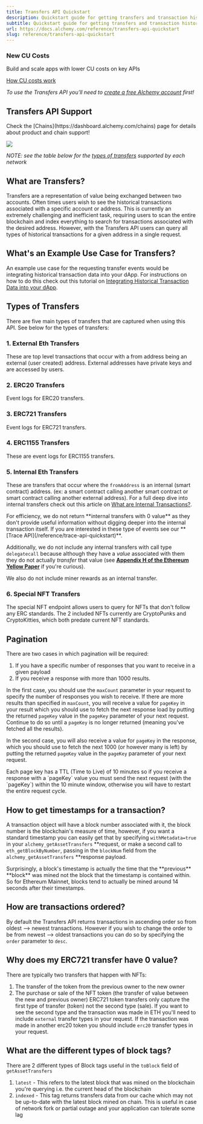 ```yaml
---
title: Transfers API Quickstart
description: Quickstart guide for getting transfers and transaction history for contracts and addresses. The Transfers API allows you to easily fetch historical transactions for any address without having to scan the entire chain and index everything for each of your users.
subtitle: Quickstart guide for getting transfers and transaction history for contracts and addresses. The Transfers API allows you to easily fetch historical transactions for any address without having to scan the entire chain and index everything for each of your users.
url: https://docs.alchemy.com/reference/transfers-api-quickstart
slug: reference/transfers-api-quickstart
---
```


### New CU Costs

Build and scale apps with lower CU costs on key APIs

[How CU costs work](<https://docs.alchemy.com/reference/compute-unit-costs?utm_source=docs\&utm_medium=website\&utm_campaign=build >)

*To use the Transfers API you'll need to [create a free Alchemy account](https://alchemy.com/?r=affiliate:4cf7f72f-9238-45c4-a230-6840fcd048ae) first!*

## Transfers API Support

<Info>
  Check the [Chains](https://dashboard.alchemy.com/chains) page for details about product and chain support!

  ![](523fb8a9a9d899921ee1046d0ff1b389967a9976d1c6112ebbbe071ddd1ef374-image.png)
</Info>

*NOTE: see the table below for the [types of transfers](#types-of-transfers) supported by each network*

## What are Transfers?

Transfers are a representation of value being exchanged between two accounts. Often times users wish to see the historical transactions associated with a specific account or address. This is currently an extremely challenging and inefficient task, requiring users to scan the entire blockchain and index everything to search for transactions associated with the desired address. However, with the Transfers API users can query all types of historical transactions for a given address in a single request.

## What's an Example Use Case for Transfers?

An example use case for the requesting transfer events would be integrating historical transaction data into your dApp. For instructions on how to do this check out this tutorial on [Integrating Historical Transaction Data into your dApp](/docs/integrating-historical-transaction-data-into-your-dapp).

## Types of Transfers

There are five main types of transfers that are captured when using this API. See below for the types of transfers:

### 1. External Eth Transfers

These are top level transactions that occur with a from address being an external (user created) address. External addresses have private keys and are accessed by users.

### 2. ERC20 Transfers

Event logs for ERC20 transfers.

### 3. ERC721 Transfers

Event logs for ERC721 transfers.

### 4. ERC1155 Transfers

These are event logs for ERC1155 transfers.

### 5. Internal Eth Transfers

These are transfers that occur where the `fromAddress` is an internal (smart contract) address. (ex: a smart contract calling another smart contract or smart contract calling another external address). For a full deep dive into internal transfers check out this article on [What are Internal Transactions?](/docs/what-are-internal-transactions).

<Info>
  For efficiency, we do not return **internal transfers with 0 value** as they don't provide useful information without digging deeper into the internal transaction itself. If you are interested in these type of events see our **[Trace API](/reference/trace-api-quickstart)**.

  Additionally, we do not include any internal transfers with call type `delegatecall` because although they have a *value* associated with them they do not actually *transfer* that value (see **[Appendix H of the Ethereum Yellow Paper](https://ethereum.github.io/yellowpaper/paper.pdf)** if you're curious).

  We also do not include miner rewards as an internal transfer.
</Info>

### 6. Special NFT Transfers

The special NFT endpoint allows users to query for NFTs that don't follow any ERC standards. The 2 included NFTs currently are CryptoPunks and CryptoKitties, which both predate current NFT standards.

## Pagination

There are two cases in which pagination will be required:

1. If you have a specific number of responses that you want to receive in a given payload
2. If you receive a response with more than 1000 results.

In the first case, you should use the `maxCount` parameter in your request to specify the number of responses you wish to receive. If there are more results than specified in `maxCount`, you will receive a value for `pageKey` in your result which you should use to fetch the next response load by putting the returned `pageKey` value in the `pageKey` parameter of your next request. Continue to do so until a `pageKey` is no longer returned (meaning you've fetched all the results).

In the second case, you will also receive a value for `pageKey` in the response, which you should use to fetch the next 1000 (or however many is left) by putting the returned `pageKey` value in the `pageKey` parameter of your next request.

<Warning>
  Each page key has a TTL (Time to Live) of 10 minutes so if you receive a response with a `pageKey` value you must send the next request (with the `pageKey`) within the 10 minute window, otherwise you will have to restart the entire request cycle.
</Warning>

## How to get timestamps for a transaction?

A transaction object will have a block number associated with it, the block number is the blockchain's measure of time, however, if you want a standard timestamp you can easily get that by specifying `withMetadata=true` in your `alchemy_getAssetTransfers` \*\*request, or make a second call to `eth_getBlockByNumber`, passing in the `blockNum` field from the `alchemy_getAssetTransfers` \*\*response payload.

<Info>
  Surprisingly, a block's timestamp is actually the time that the **previous** **block** was mined not the block that the timestamp is contained within. So for Ethereum Mainnet, blocks tend to actually be mined around 14 seconds after their timestamps.
</Info>

## How are transactions ordered?

By default the Transfers API returns transactions in ascending order so from oldest --> newest transactions. However if you wish to change the order to be from newest --> oldest transactions you can do so by specifying the `order` parameter to `desc`.

## Why does my ERC721 transfer have 0 value?

There are typically two transfers that happen with NFTs:

1. The transfer of the token from the previous owner to the new owner
2. The purchase or sale of the NFT token (the transfer of value between the new and previous owner) ERC721 token transfers only capture the first type of transfer (token) not the second type (sale). If you want to see the second type and the transaction was made in ETH you'll need to include `external` transfer types in your request. If the transaction was made in another erc20 token you should include `erc20` transfer types in your request.

## What are the different types of block tags?

There are 2 different types of Block tags useful in the `toBlock` field of `getAssetTransfers`

1. `latest` - This refers to the latest block that was mined on the blockchain you're querying i.e. the current head of the blockchain
2. `indexed` - This tag returns transfers data from our cache which may not be up-to-date with the latest block mined on chain. This is useful in case of network fork or partial outage and your application can tolerate some lag
